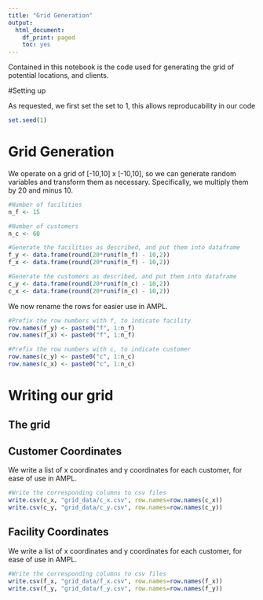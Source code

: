 ```yaml
---
title: "Grid Generation"
output:
  html_document:
    df_print: paged
    toc: yes
---
```


Contained in this notebook is the code used for generating the grid of potential locations, and clients.


#Setting up

As requested, we first set the set to 1, this allows reproducability in our code

```r
set.seed(1)
```

# Grid Generation

We operate on a grid of [-10,10] x [-10,10], so we can generate random variables and transform them as necessary. Specifically, we multiply them by 20 and minus 10.

```r
#Number of facilities
n_f <- 15

#Number of customers
n_c <- 60

#Generate the facilities as described, and put them into dataframe
f_y <- data.frame(round(20*runif(n_f) - 10,2))
f_x <- data.frame(round(20*runif(n_f) - 10,2))

#Generate the customers as described, and put them into dataframe
c_y <- data.frame(round(20*runif(n_c) - 10,2))
c_x <- data.frame(round(20*runif(n_c) - 10,2))
```

We now rename the rows for easier use in AMPL.

```r
#Prefix the row numbers with f, to indicate facility
row.names(f_y) <- paste0("f", 1:n_f)
row.names(f_x) <- paste0("f", 1:n_f)

#Prefix the row numbers with c, to indicate customer
row.names(c_y) <- paste0("c", 1:n_c)
row.names(c_x) <- paste0("c", 1:n_c)
```

# Writing our grid

## The grid

## Customer Coordinates 

We write a list of x coordinates and y coordinates for each customer, for ease of use in AMPL.

```r
#Write the corresponding columns to csv files
write.csv(c_x, "grid_data/c_x.csv", row.names=row.names(c_x))
write.csv(c_y, "grid_data/c_y.csv", row.names=row.names(c_y))
```


## Facility Coordinates

We write a list of x coordinates and y coordinates for each customer, for ease of use in AMPL.

```r
#Write the corresponding columns to csv files
write.csv(f_x, "grid_data/f_x.csv", row.names=row.names(f_x))
write.csv(f_y, "grid_data/f_y.csv", row.names=row.names(f_y))
```

